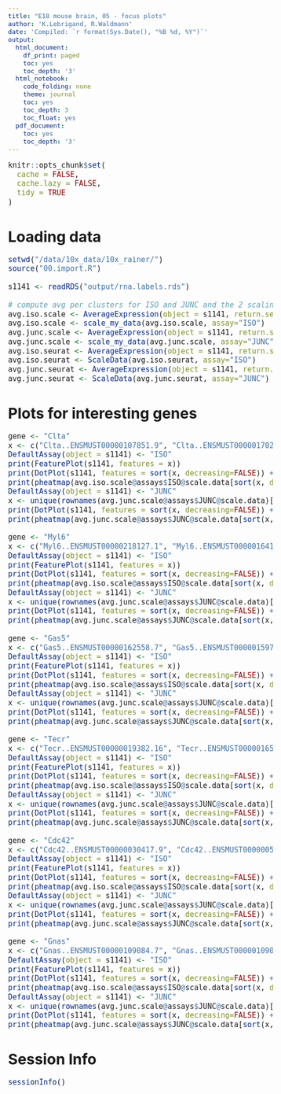 ```yaml
---
title: "E18 mouse brain, 05 - focus plots"
author: 'K.Lebrigand, R.Waldmann'
date: 'Compiled: `r format(Sys.Date(), "%B %d, %Y")`'
output:
  html_document:
    df_print: paged
    toc: yes
    toc_depth: '3'
  html_notebook:
    code_folding: none
    theme: journal
    toc: yes
    toc_depth: 3
    toc_float: yes
  pdf_document:
    toc: yes
    toc_depth: '3'
---
```


<style type="text/css">

body, td {
   font-size: 15px;
}
code.r{
  font-size: 15px;
}
pre {
  font-size: 15px
}
</style>

```r
knitr::opts_chunk$set(
  cache = FALSE,
  cache.lazy = FALSE,
  tidy = TRUE
)
```

# Loading data

```r

setwd("/data/10x_data/10x_rainer/")
source("00.import.R")

s1141 <- readRDS("output/rna.labels.rds")

# compute avg per clusters for ISO and JUNC and the 2 scaling methods
avg.iso.scale <- AverageExpression(object = s1141, return.seurat = TRUE, assay="ISO")
avg.iso.scale <- scale_my_data(avg.iso.scale, assay="ISO")
avg.junc.scale <- AverageExpression(object = s1141, return.seurat = TRUE, assay="JUNC")
avg.junc.scale <- scale_my_data(avg.junc.scale, assay="JUNC")
avg.iso.seurat <- AverageExpression(object = s1141, return.seurat = TRUE, assay="ISO")
avg.iso.seurat <- ScaleData(avg.iso.seurat, assay="ISO")
avg.junc.seurat <- AverageExpression(object = s1141, return.seurat = TRUE, assay="JUNC")
avg.junc.seurat <- ScaleData(avg.junc.seurat, assay="JUNC")

```

# Plots for interesting genes

```r

gene <- "Clta"
x <- c("Clta..ENSMUST00000107851.9", "Clta..ENSMUST00000170241.7", "Clta..ENSMUST00000107849.9")
DefaultAssay(object = s1141) <- "ISO"
print(FeaturePlot(s1141, features = x))
print(DotPlot(s1141, features = sort(x, decreasing=FALSE)) + RotatedAxis() + theme(text = element_text(size = 8), axis.text=element_text(size = 8)))
print(pheatmap(avg.iso.scale@assays$ISO@scale.data[sort(x, decreasing=FALSE),], cluster_rows=FALSE, cluster_cols=FALSE, fontsize = 8, clustering_method = "complete", clustering_distance_rows = "manhattan"))
DefaultAssay(object = s1141) <- "JUNC"
x <- unique(rownames(avg.junc.scale@assays$JUNC@scale.data)[grep(paste("^",gene,"\\.\\.",sep=""), rownames(avg.junc.scale@assays$JUNC@scale.data))])
print(DotPlot(s1141, features = sort(x, decreasing=FALSE)) + RotatedAxis() + theme(text = element_text(size = 8), axis.text=element_text(size = 8)))
print(pheatmap(avg.junc.scale@assays$JUNC@scale.data[sort(x, decreasing=FALSE),], cluster_rows=FALSE, cluster_cols=FALSE, fontsize = 8, clustering_method = "complete", clustering_distance_rows = "manhattan"))

gene <- "Myl6"
x <- c("Myl6..ENSMUST00000218127.1", "Myl6..ENSMUST00000164181.1")
DefaultAssay(object = s1141) <- "ISO"
print(FeaturePlot(s1141, features = x))
print(DotPlot(s1141, features = sort(x, decreasing=FALSE)) + RotatedAxis() + theme(text = element_text(size = 8), axis.text=element_text(size = 8)))
print(pheatmap(avg.iso.scale@assays$ISO@scale.data[sort(x, decreasing=FALSE),], cluster_rows=FALSE, cluster_cols=FALSE, fontsize = 8, clustering_method = "complete", clustering_distance_rows = "manhattan"))
DefaultAssay(object = s1141) <- "JUNC"
x <- unique(rownames(avg.junc.scale@assays$JUNC@scale.data)[grep(paste("^",gene,"\\.\\.",sep=""), rownames(avg.junc.scale@assays$JUNC@scale.data))])
print(DotPlot(s1141, features = sort(x, decreasing=FALSE)) + RotatedAxis() + theme(text = element_text(size = 8), axis.text=element_text(size = 8)))
print(pheatmap(avg.junc.scale@assays$JUNC@scale.data[sort(x, decreasing=FALSE),], cluster_rows=FALSE, cluster_cols=FALSE, fontsize = 8, clustering_method = "complete", clustering_distance_rows = "manhattan"))

gene <- "Gas5"
x <- c("Gas5..ENSMUST00000162558.7", "Gas5..ENSMUST00000159706.7")
DefaultAssay(object = s1141) <- "ISO"
print(FeaturePlot(s1141, features = x))
print(DotPlot(s1141, features = sort(x, decreasing=FALSE)) + RotatedAxis() + theme(text = element_text(size = 8), axis.text=element_text(size = 8)))
print(pheatmap(avg.iso.scale@assays$ISO@scale.data[sort(x, decreasing=FALSE),], cluster_rows=FALSE, cluster_cols=FALSE, fontsize = 8, clustering_method = "complete", clustering_distance_rows = "manhattan"))
DefaultAssay(object = s1141) <- "JUNC"
x <- unique(rownames(avg.junc.scale@assays$JUNC@scale.data)[grep(paste("^",gene,"\\.\\.",sep=""), rownames(avg.junc.scale@assays$JUNC@scale.data))])
print(DotPlot(s1141, features = sort(x, decreasing=FALSE)) + RotatedAxis() + theme(text = element_text(size = 8), axis.text=element_text(size = 8)))
print(pheatmap(avg.junc.scale@assays$JUNC@scale.data[sort(x, decreasing=FALSE),], cluster_rows=FALSE, cluster_cols=FALSE, fontsize = 8, clustering_method = "complete", clustering_distance_rows = "manhattan"))

gene <- "Tecr"
x <- c("Tecr..ENSMUST00000019382.16", "Tecr..ENSMUST00000165740.8")
DefaultAssay(object = s1141) <- "ISO"
print(FeaturePlot(s1141, features = x))
print(DotPlot(s1141, features = sort(x, decreasing=FALSE)) + RotatedAxis() + theme(text = element_text(size = 8), axis.text=element_text(size = 8)))
print(pheatmap(avg.iso.scale@assays$ISO@scale.data[sort(x, decreasing=FALSE),], cluster_rows=FALSE, cluster_cols=FALSE, fontsize = 8, clustering_method = "complete", clustering_distance_rows = "manhattan"))
DefaultAssay(object = s1141) <- "JUNC"
x <- unique(rownames(avg.junc.scale@assays$JUNC@scale.data)[grep(paste("^",gene,"\\.\\.",sep=""), rownames(avg.junc.scale@assays$JUNC@scale.data))])
print(DotPlot(s1141, features = sort(x, decreasing=FALSE)) + RotatedAxis() + theme(text = element_text(size = 8), axis.text=element_text(size = 8)))
print(pheatmap(avg.junc.scale@assays$JUNC@scale.data[sort(x, decreasing=FALSE),], cluster_rows=FALSE, cluster_cols=FALSE, fontsize = 8, clustering_method = "complete", clustering_distance_rows = "manhattan"))

gene <- "Cdc42"
x <- c("Cdc42..ENSMUST00000030417.9", "Cdc42..ENSMUST00000051477.12")
DefaultAssay(object = s1141) <- "ISO"
print(FeaturePlot(s1141, features = x))
print(DotPlot(s1141, features = sort(x, decreasing=FALSE)) + RotatedAxis() + theme(text = element_text(size = 8), axis.text=element_text(size = 8)))
print(pheatmap(avg.iso.scale@assays$ISO@scale.data[sort(x, decreasing=FALSE),], cluster_rows=FALSE, cluster_cols=FALSE, fontsize = 8, clustering_method = "complete", clustering_distance_rows = "manhattan"))
DefaultAssay(object = s1141) <- "JUNC"
x <- unique(rownames(avg.junc.scale@assays$JUNC@scale.data)[grep(paste("^",gene,"\\.\\.",sep=""), rownames(avg.junc.scale@assays$JUNC@scale.data))])
print(DotPlot(s1141, features = sort(x, decreasing=FALSE)) + RotatedAxis() + theme(text = element_text(size = 8), axis.text=element_text(size = 8)))
print(pheatmap(avg.junc.scale@assays$JUNC@scale.data[sort(x, decreasing=FALSE),], cluster_rows=FALSE, cluster_cols=FALSE, fontsize = 8, clustering_method = "complete", clustering_distance_rows = "manhattan"))

gene <- "Gnas"
x <- c("Gnas..ENSMUST00000109084.7", "Gnas..ENSMUST00000109087.7")
DefaultAssay(object = s1141) <- "ISO"
print(FeaturePlot(s1141, features = x))
print(DotPlot(s1141, features = sort(x, decreasing=FALSE)) + RotatedAxis() + theme(text = element_text(size = 8), axis.text=element_text(size = 8)))
print(pheatmap(avg.iso.scale@assays$ISO@scale.data[sort(x, decreasing=FALSE),], cluster_rows=FALSE, cluster_cols=FALSE, fontsize = 8, clustering_method = "complete", clustering_distance_rows = "manhattan"))
DefaultAssay(object = s1141) <- "JUNC"
x <- unique(rownames(avg.junc.scale@assays$JUNC@scale.data)[grep(paste("^",gene,"\\.\\.",sep=""), rownames(avg.junc.scale@assays$JUNC@scale.data))])
print(DotPlot(s1141, features = sort(x, decreasing=FALSE)) + RotatedAxis() + theme(text = element_text(size = 8), axis.text=element_text(size = 8)))
print(pheatmap(avg.junc.scale@assays$JUNC@scale.data[sort(x, decreasing=FALSE),], cluster_rows=FALSE, cluster_cols=FALSE, fontsize = 8, clustering_method = "complete", clustering_distance_rows = "manhattan"))

```

# Session Info

```r
sessionInfo()
```

